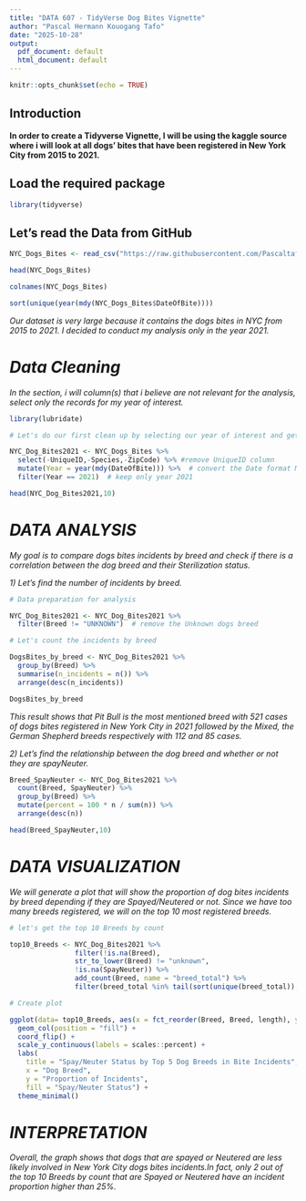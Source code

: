 ---
title: "DATA 607 - TidyVerse Dog Bites Vignette"
author: "Pascal Hermann Kouogang Tafo"
date: "2025-10-28"
output:
  pdf_document: default
  html_document: default
---


```{r setup, include=FALSE}
knitr::opts_chunk$set(echo = TRUE)
```


## Introduction

**In order to create a Tidyverse Vignette, I will be using the kaggle source where i will look at all dogs' bites that have been registered in New York City from 2015 to 2021.**


## Load the required package


```{r Loading-package}

library(tidyverse)

```


## Let's read the Data from GitHub


```{r Read-Data}

NYC_Dogs_Bites <- read_csv("https://raw.githubusercontent.com/Pascaltafo2025/DATA-607/main/Dog_Bites_Data.csv")

head(NYC_Dogs_Bites)

colnames(NYC_Dogs_Bites)

sort(unique(year(mdy(NYC_Dogs_Bites$DateOfBite))))
```


*Our dataset is very large because it contains the dogs bites in NYC from 2015 to 2021. I decided to conduct my analysis only in the year 2021.*


# *Data Cleaning*

*In the section, i will column(s) that i believe are not relevant for the analysis, select only the records for my year of interest.*

```{r Data-Cleaning}

library(lubridate)

# Let's do our first clean up by selecting our year of interest and getting ride of the unnecessary columns. 

NYC_Dog_Bites2021 <- NYC_Dogs_Bites %>%
  select(-UniqueID,-Species,-ZipCode) %>% #remove UniqueID column
  mutate(Year = year(mdy(DateOfBite))) %>%  # convert the Date format MDY to only year
  filter(Year == 2021)  # keep only year 2021

head(NYC_Dog_Bites2021,10)

```


# *DATA ANALYSIS*

*My goal is to compare dogs bites incidents by breed and check if there is a correlation between the dog breed and their Sterilization status.*

*1) Let's find the number of incidents by breed.*

```{r count-breeds}
  
# Data preparation for analysis

NYC_Dog_Bites2021 <- NYC_Dog_Bites2021 %>%
  filter(Breed != "UNKNOWN")  # remove the Unknown dogs breed

# Let's count the incidents by breed

DogsBites_by_breed <- NYC_Dog_Bites2021 %>%
  group_by(Breed) %>%
  summarise(n_incidents = n()) %>%
  arrange(desc(n_incidents))

DogsBites_by_breed

```

*This result shows that Pit Bull is the most mentioned breed with 521 cases of dogs bites registered in New York City in 2021 followed by the Mixed, the German Shepherd breeds respectively with 112 and 85 cases. *


*2) Let's find the relationship between the dog breed and whether or not they are spayNeuter.*

```{r Breed-vs-SpayNeuter}

Breed_SpayNeuter <- NYC_Dog_Bites2021 %>%
  count(Breed, SpayNeuter) %>%
  group_by(Breed) %>%
  mutate(percent = 100 * n / sum(n)) %>%
  arrange(desc(n))

head(Breed_SpayNeuter,10)


```



# *DATA VISUALIZATION*


*We will generate a plot that will show the proportion of dog bites incidents by breed depending if they are Spayed/Neutered or not. Since we have too many breeds registered, we will on the top 10 most registered breeds.*


```{r Top10Breeds-plot}

# let's get the top 10 Breeds by count

top10_Breeds <- NYC_Dog_Bites2021 %>%
                filter(!is.na(Breed), 
                str_to_lower(Breed) != "unknown",
                !is.na(SpayNeuter)) %>%
                add_count(Breed, name = "breed_total") %>%
                filter(breed_total %in% tail(sort(unique(breed_total)), 10))

# Create plot

ggplot(data= top10_Breeds, aes(x = fct_reorder(Breed, Breed, length), y = 1, fill = SpayNeuter)) +
  geom_col(position = "fill") +
  coord_flip() +
  scale_y_continuous(labels = scales::percent) +
  labs(
    title = "Spay/Neuter Status by Top 5 Dog Breeds in Bite Incidents",
    x = "Dog Breed",
    y = "Proportion of Incidents",
    fill = "Spay/Neuter Status") +
  theme_minimal()


```

# *INTERPRETATION*

*Overall, the graph shows that dogs that are spayed or Neutered are less likely involved in New York City dogs bites incidents.In fact, only 2 out of the top 10 Breeds by count that are Spayed or Neutered have an incident proportion higher than 25%. * 







